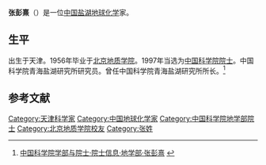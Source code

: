 {{Infobox person
| 姓名     = 张彭熹
| 图像     = 
| 图像替代 = 
| 图像说明 = 
| 出生日期 = 1931年2月5日
| 出生地   = 天津
| 死亡日期 = <!-- {{Death date and age|YYYY|MM|DD|YYYY|MM|DD}}（死亡在前，出生在后） -->
| 死亡地   = 
| 国籍       = {{PRC}}
| 籍贯       = 
| 别名     = 
| 知名于   = 
| 职业     = [[盐湖地球化学|盐湖地球化学]]家
| 母校 = [[北京地质学院|北京地质学院]]
}}

'''张彭熹'''（{{bd|1931年|2月5日||}}）是一位[[中国|中国]][[盐湖地球化学|盐湖地球化学]]家。

==生平==
出生于天津。1956年毕业于[[北京地质学院|北京地质学院]]。1997年当选为[[中国科学院院士|中国科学院院士]]。中国科学院青海盐湖研究所研究员。曾任中国科学院青海盐湖研究所所长。<ref>[http://sourcedb.cas.cn/sourcedb_ad_cas/zw2/ysxx/dxb/ 中国科学院学部与院士·院士信息·地学部·张彭熹] {{webarchive|url=https://web.archive.org/web/20120426134225/http://sourcedb.cas.cn/sourcedb_ad_cas/zw2/ysxx/dxb/ |date=2012-04-26 }}</ref>

==参考文献==
{{reflist}}

{{中国科学院地学部院士}}
{{中国科学家小作品}}
{{DEFAULTSORT:Z}}
[[Category:天津科学家|Category:天津科学家]]
[[Category:中国地球化学家|Category:中国地球化学家]]
[[Category:中国科学院地学部院士|Category:中国科学院地学部院士]]
[[Category:北京地质学院校友|Category:北京地质学院校友]]
[[Category:张姓|Category:张姓]]